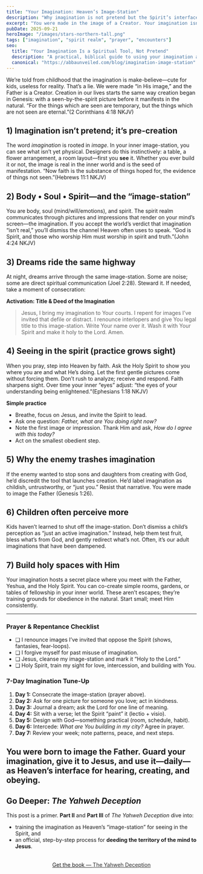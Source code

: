 ```yaml
---
title: "Your Imagination: Heaven’s Image-Station"
description: "Why imagination is not pretend but the Spirit’s interface, and how to reclaim it."
excerpt: "You were made in the image of a Creator. Your imagination isn’t pretend—it’s the image-station where heaven transmits and where creation begins."
pubDate: 2025-09-21
heroImage: "/images/stars-northern-tall.png"
tags: ["imagination", "spirit realm", "prayer", "encounters"]
seo:
  title: "Your Imagination Is a Spiritual Tool, Not Pretend"
  description: "A practical, biblical guide to using your imagination as a God-given interface with the spirit realm."
  canonical: "https://abbaunveiled.com/blog/imagination-image-station"
---
```


We’re told from childhood that the imagination is make-believe—cute for kids, useless for reality. That’s a lie. We were made “in His image,” and the Father is a Creator. Creation in our lives starts the same way creation began in Genesis: with a seen-by-the-spirit picture before it manifests in the natural. “For the things which are seen are temporary, but the things which are not seen are eternal.”(2 Corinthians 4:18 NKJV)

## 1) Imagination isn’t pretend; it’s pre-creation
The word *imagination* is rooted in *image*. In your inner image-station, you can see what isn’t yet physical. Designers do this instinctively: a table, a flower arrangement, a room layout—first you **see** it. Whether you ever build it or not, the image is real in the inner world and is the seed of manifestation. “Now faith is the substance of things hoped for, the evidence of things not seen.”(Hebrews 11:1 NKJV)

## 2) Body • Soul • Spirit—and the “image-station”
You are body, soul (mind/will/emotions), and spirit. The spirit realm communicates through pictures and impressions that render on your mind’s screen—the imagination. If you accept the world’s verdict that imagination “isn’t real,” you’ll dismiss the channel Heaven often uses to speak. “God is Spirit, and those who worship Him must worship in spirit and truth.”(John 4:24 NKJV)

## 3) Dreams ride the same highway
At night, dreams arrive through the same image-station. Some are noise; some are direct spiritual communication (Joel 2:28). Steward it. If needed, take a moment of consecration:

**Activation: Title & Deed of the Imagination**  
> Jesus, I bring my imagination to Your courts. I repent for images I’ve invited that defile or distract. I renounce interlopers and give You legal title to this image-station. Write Your name over it. Wash it with Your Spirit and make it holy to the Lord. Amen.

## 4) Seeing in the spirit (practice grows sight)
When you pray, step into Heaven by faith. Ask the Holy Spirit to show you where you are and what He’s doing. Let the first gentle pictures come without forcing them. Don’t rush to analyze; receive and respond. Faith sharpens sight. Over time your inner “eyes” adjust: “the eyes of your understanding being enlightened.”(Ephesians 1:18 NKJV)

**Simple practice**
- Breathe, focus on Jesus, and invite the Spirit to lead.
- Ask one question: *Father, what are You doing right now?*
- Note the first image or impression. Thank Him and ask, *How do I agree with this today?*
- Act on the smallest obedient step.

## 5) Why the enemy trashes imagination
If the enemy wanted to stop sons and daughters from creating with God, he’d discredit the tool that launches creation. He’d label imagination as childish, untrustworthy, or “just you.” Resist that narrative. You were made to image the Father (Genesis 1:26).

## 6) Children often perceive more
Kids haven’t learned to shut off the image-station. Don’t dismiss a child’s perception as “just an active imagination.” Instead, help them test fruit, bless what’s from God, and gently redirect what’s not. Often, it’s our adult imaginations that have been dampened.

## 7) Build holy spaces with Him
Your imagination hosts a secret place where you meet with the Father, Yeshua, and the Holy Spirit. You can co-create simple rooms, gardens, or tables of fellowship in your inner world. These aren’t escapes; they’re training grounds for obedience in the natural. Start small; meet Him consistently.

---

### Prayer & Repentance Checklist
- ❑ I renounce images I’ve invited that oppose the Spirit (shows, fantasies, fear-loops).  
- ❑ I forgive myself for past misuse of imagination.  
- ❑ Jesus, cleanse my image-station and mark it “Holy to the Lord.”  
- ❑ Holy Spirit, train my sight for love, intercession, and building with You.

### 7-Day Imagination Tune-Up
1. **Day 1:** Consecrate the image-station (prayer above).  
2. **Day 2:** Ask for one picture for someone you love; act in kindness.  
3. **Day 3:** Journal a dream; ask the Lord for one line of meaning.  
4. **Day 4:** Sit with a verse; let the Spirit “paint” it (lectio + visio).  
5. **Day 5:** Design with God—something practical (room, schedule, habit).  
6. **Day 6:** Intercede: *What are You building in my city?* Agree in prayer.  
7. **Day 7:** Review your week; note patterns, peace, and next steps.

You were born to image the Father. Guard your imagination, give it to Jesus, and use it—daily—as Heaven’s interface for hearing, creating, and obeying.
---

## Go Deeper: *The Yahweh Deception*

This post is a primer. **Part II** and **Part III** of *The Yahweh Deception* dive into:
- training the imagination as Heaven’s “image-station” for seeing in the Spirit, and  
- an official, step-by-step process for **deeding the territory of the mind to Jesus**.

<div style="display:flex;justify-content:center;margin:2rem 0;">
  <a href="/store" class="btn-cta" aria-label="Visit the Store to get The Yahweh Deception">
    Get the book — <span style="opacity:.9">The Yahweh Deception</span>
  </a>
</div>

